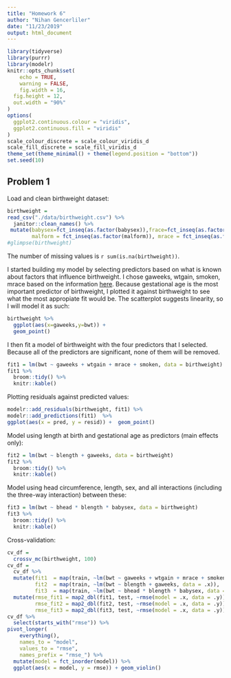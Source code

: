 ```yaml
---
title: "Homework 6"
author: "Nihan Gencerliler"
date: "11/23/2019"
output: html_document
---
```

```r
library(tidyverse)
library(purrr)
library(modelr)
knitr::opts_chunk$set(
	echo = TRUE,
	warning = FALSE,
	fig.width = 16, 
  fig.height = 12,
  out.width = "90%"
)
options(
  ggplot2.continuous.colour = "viridis",
  ggplot2.continuous.fill = "viridis"
)
scale_colour_discrete = scale_colour_viridis_d
scale_fill_discrete = scale_fill_viridis_d
theme_set(theme_minimal() + theme(legend.position = "bottom"))
set.seed(10)
```

## Problem 1

Load and clean birthweight dataset:

```r
birthweight = 
read_csv("./data/birthweight.csv") %>%
  janitor::clean_names() %>%
 mutate(babysex=fct_inseq(as.factor(babysex)),frace=fct_inseq(as.factor(frace)),
        malform = fct_inseq(as.factor(malform)), mrace = fct_inseq(as.factor(mrace)))
#glimpse(birthweight)
```

The number of missing values is `r sum(is.na(birthweight))`.

I started building my model by selecting predictors based on what is known about factors that influence birthweight. I chose gaweeks, wtgain, smoken, mrace based on the information [here](https://www.stanfordchildrens.org/en/topic/default?id=low-birthweight-90-P02382). Because gestational age is the most important predictor of birthweight, I plotted it against birthweight to see what the most appropiate fit  would be. The scatterplot suggests linearity, so I will model it as such:
```r
birthweight %>%
  ggplot(aes(x=gaweeks,y=bwt)) + 
  geom_point()
```
I then fit a model of birthweight with the four predictors that I selected. Because all of the predictors are  significant, none of them will be removed.
```r
fit1 = lm(bwt ~ gaweeks + wtgain + mrace + smoken, data = birthweight)
fit1 %>% 
  broom::tidy() %>%
  knitr::kable()
```

Plotting residuals against predicted values:
```r
modelr::add_residuals(birthweight, fit1) %>%
modelr::add_predictions(fit1)  %>%
ggplot(aes(x = pred, y = resid)) +  geom_point()
```

Model using length at birth and gestational age as predictors (main effects only):
```r
fit2 = lm(bwt ~ blength + gaweeks, data = birthweight)
fit2 %>% 
  broom::tidy() %>%
  knitr::kable()
```

Model using head circumference, length, sex, and all interactions (including the three-way interaction) between these:
```r
fit3 = lm(bwt ~ bhead * blength * babysex, data = birthweight)
fit3 %>% 
  broom::tidy() %>%
  knitr::kable()
```
Cross-validation: 
```r
cv_df = 
  crossv_mc(birthweight, 100) 
cv_df = 
  cv_df %>% 
  mutate(fit1  = map(train, ~lm(bwt ~ gaweeks + wtgain + mrace + smoken, data = .x)),
         fit2  = map(train, ~lm(bwt ~ blength + gaweeks, data = .x)),
         fit3  = map(train, ~lm(bwt ~ bhead * blength * babysex, data = .x))) %>% 
  mutate(rmse_fit1 = map2_dbl(fit1, test, ~rmse(model = .x, data = .y)),
         rmse_fit2 = map2_dbl(fit2, test, ~rmse(model = .x, data = .y)),
         rmse_fit3 = map2_dbl(fit3, test, ~rmse(model = .x, data = .y)))
cv_df %>% 
  select(starts_with("rmse")) %>% 
pivot_longer(
    everything(),
    names_to = "model", 
    values_to = "rmse",
    names_prefix = "rmse_") %>% 
  mutate(model = fct_inorder(model)) %>% 
  ggplot(aes(x = model, y = rmse)) + geom_violin()
```

